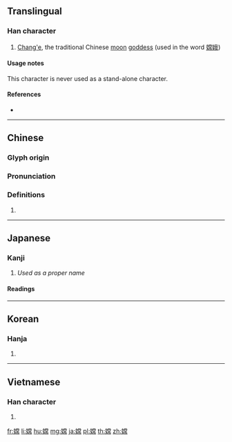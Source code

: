 {{character info/new}}
==Translingual==

===Han character===
{{Han char|rn=38|rad=女|as=11|sn=14|four=49427|canj=VFBB|ids=⿰女常}}

# [[w:Chang'e|Chang'e]], the traditional Chinese [[moon]] [[goddess]] (used in the word [[嫦娥]])

====Usage notes====
This character is never used as a stand-alone character.

====References====
* {{Han ref|kx=0270.080|dkj=06663|dj=0538.040|hdz=21077.020|uh=5AE6|ud=23270|bh=B9DF|bd=47583}}

----

==Chinese==
{{zh-forms}}

===Glyph origin===
{{Han etym}}

===Pronunciation===
{{zh-pron
|m=cháng
|c=soeng4
|h=pfs=
|md=
|mn=
|w=
|oc=y
|cat=
}}

===Definitions===
{{zh-hanzi}}

# {{zh-only used in|嫦娥}}

----

==Japanese==

===Kanji===
{{ja-kanji|grade=|rs=女11}}

# ''Used as a proper name''

====Readings====
{{ja-readings
|kanon=[[こう]] (kō), [[しょう]] (shō)
|goon=[[ごう]] (gō), [[じょう]] (jō)
|kun=}}

----

==Korean==

===Hanja===
{{ko-hanja|hangeul=[[항]]|rv=hang|mr=hang}}

# {{defn|lang=ko|sort=女11}}

----

==Vietnamese==

===Han character===
{{vi-readings|rs=女11|hanviet=thường}}

# {{defn|lang=vi|sort=女11}}

[[fr:嫦]]
[[li:嫦]]
[[hu:嫦]]
[[mg:嫦]]
[[ja:嫦]]
[[pl:嫦]]
[[th:嫦]]
[[zh:嫦]]
